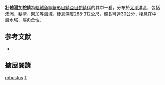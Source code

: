 {{noteTA
|G1=Toponym
}}
{{Speciesbox 
| taxon = Tongaichthys robustus 
| authority = [[Nakamura|Nakamura]] & [[Fujii|Fujii]], 1983
| status = NE
| status_system = IUCN3.1
}}
'''壯體湯加蛇鯖'''為[[輻鰭魚綱|輻鰭魚綱]][[鱸形目|鱸形目]][[鯖亞目|鯖亞目]][[蛇鯖科|蛇鯖科]]的其中一[[種|種]]，分布於[[太平洋|太平洋]]區，包括[[澳洲|澳洲]]、[[斐濟|斐濟]]、[[東加|東加]]等海域，棲息深度288-312公尺，體長可達30公分，棲息在中層水域，屬肉食性。

== 参考文献 ==
{{reflist}}
*{{FishBase_species|genus=Tongaichthys|species=robustus|year=2012|month=7}}

== 擴展閱讀 == 
{{refbegin}}
{{wikispecies-inline|Tongaichthys robustus|壯體湯加蛇鯖}}
{{refend}}
{{Taxonbar|from=Q942788}}

[[Category:湯加蛇鯖屬|robustus]]
[[Category:1983年描述的魚類|T]]

{{鱸形目小作品}}